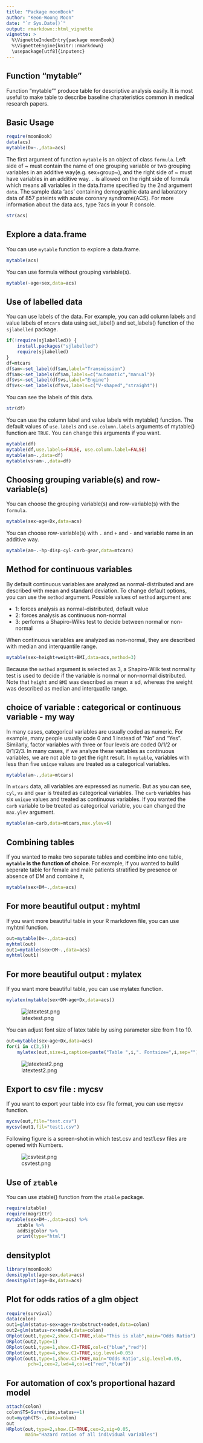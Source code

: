 ```yaml
---
title: "Package moonBook"
author: "Keon-Woong Moon"
date: "`r Sys.Date()`"
output: rmarkdown::html_vignette
vignette: >
  %\VignetteIndexEntry{package moonBook}
  %\VignetteEngine{knitr::rmarkdown}
  \usepackage[utf8]{inputenc}
---
```



## Function "mytable"

Function "mytable"" produce table for descriptive analysis easily. It is most useful to make table to describe baseline charateristics common in medical research papers. 

## Basic Usage

```r
require(moonBook)
data(acs)
mytable(Dx~.,data=acs)
```

The first argument of function `mytable` is an object of class `formula`. Left side of ~ must contain the name of one grouping variable or two grouping variables in an additive way(e.g. sex+group~), and the right side of ~ must have variables in an additive way. `.` is allowed on the right side of formula which means all variables in the data.frame specified by the 2nd argument `data`. The sample data 'acs' containing demographic data and laboratory data of 857 pateints with acute coronary syndrome(ACS). For more information about the data acs, type ?acs in your R console.  

```r
str(acs)
```

## Explore a data.frame

You can use `mytable` function to explore a data.frame. 

```r
mytable(acs)
```

You can use formula without grouping variable(s).

```r
mytable(~age+sex,data=acs)
```


## Use of labelled data

You can use labels of the data. For example, you can add column labels and value labels of `mtcars` data using set_label() and set_labels() function of the `sjlabelled` package.

```r
if(!require(sjlabelled)) {
    install.packages("sjlabelled")
    require(sjlabelled)
}
df=mtcars
df$am<-set_label(df$am,label="Transmission")
df$am<-set_labels(df$am,labels=c("automatic","manual"))
df$vs<-set_label(df$vs,label="Engine")
df$vs<-set_labels(df$vs,labels=c("V-shaped","straight"))
```

You can see the labels of this data.

```r
str(df)
```

You can use the column label and value labels with mytable() function. The default values of `use.labels` and `use.column.labels` arguments of mytable() function are `TRUE`. You can change this arguments if you want.

```r
mytable(df)
mytable(df,use.labels=FALSE, use.column.label=FALSE)
mytable(am~.,data=df)
mytable(vs+am~.,data=df)
```

## Choosing grouping variable(s) and row-variable(s)

You can choose the grouping variable(s) and row-variable(s) with the `formula`. 

```r
mytable(sex~age+Dx,data=acs)
```

You can choose row-variable(s) with `.` and `+` and `-` and variable name in an additive way.

```r
mytable(am~.-hp-disp-cyl-carb-gear,data=mtcars)
```

## Method for continuous variables

By default continuous variables are analyzed as normal-distributed and are described with mean and standard deviation. To change default options, you can use the `method` argument. Possible values of `method` argument are:

- 1: forces analysis as normal-distributed, default value
- 2: forces analysis as continuous non-normal
- 3: performs a Shapiro-Wilks test to decide between normal or non-normal

When continuous variables are analyzed as non-normal, they are described with median and interquantile range.

```r
mytable(sex~height+weight+BMI,data=acs,method=3)
```

Because the `method` argument is selected as 3, a Shapiro-Wilk test normality test is used to decide if the variable is normal or non-normal distributed. Note that `height` and `BMI` was described as mean $\pm$ sd, whereas the weight was described as median and interquatile range. 

## choice of variable : categorical or continuous variable - my way

In many cases, categorical variables are usually coded as numeric. For example, many people usually code 0 and 1 instead of "No" and "Yes". Similarly, factor variables with three or four levels are coded 0/1/2 or 0/1/2/3. In many cases, if we analyze these variables as continuous variables, we are not able to get the right result. In `mytable`, variables with less than five `unique` values are treated as a categorical variables. 

```r
mytable(am~.,data=mtcars)
```

In `mtcars` data, all variables are expressed as numeric. But as you can see, `cyl`, `vs` and `gear` is treated as categorical variables. The `carb` variables has six `unique` values and treated as continuous variables. If you wanted the `carb` variable to be treated as categorical variable, you can changed the `max.ylev` argument.

```r
mytable(am~carb,data=mtcars,max.ylev=6)
```

## Combining tables

If you wanted to make two separate tables and combine into one table, **`mytable` is the function of choice**. For example, if you wanted to build seperate table for female and male patients stratified by presence or absence of DM and combine it, 

```r
mytable(sex+DM~.,data=acs)

```

## For more beautiful output : myhtml

If you want more beautiful table in your R markdown file, you can use myhtml function.

```r
out=mytable(Dx~.,data=acs)
myhtml(out)
out1=mytable(sex+DM~.,data=acs)
myhtml(out1)
```

## For more beautiful output : mylatex 

If you want more beautiful table, you can use mylatex function.

```r
mylatex(mytable(sex+DM~age+Dx,data=acs))
```

![latextest.png](../inst/extdata/latextest.png)

You can adjust font size of latex table by using parameter size from 1 to 10.
```r
out=mytable(sex~age+Dx,data=acs)
for(i in c(3,5)) 
    mylatex(out,size=i,caption=paste("Table ",i,". Fontsize=",i,sep=""))
```

![latextest2.png](../inst/extdata/latextest.png)

## Export to csv file : mycsv

If you want to export your table into csv file format, you can use mycsv function.

```r
mycsv(out,file="test.csv")
mycsv(out1,fil="test1.csv")
```

Following figure is a screen-shot in which test.csv and test1.csv files are opened with Numbers. 

![csvtest.png](../inst/extdata/csvtest.png)


## Use of `ztable`

You can use ztable() function from the `ztable` package.

```r
require(ztable)
require(magrittr)
mytable(sex+DM~.,data=acs) %>%
    ztable %>%
    addSigColor %>%
    print(type="html")
```

## densityplot

```r
library(moonBook)
densityplot(age~sex,data=acs)
densityplot(age~Dx,data=acs)
```

## Plot for odds ratios of a glm object

```r
require(survival)
data(colon)
out1=glm(status~sex+age+rx+obstruct+node4,data=colon)
out2=glm(status~rx+node4,data=colon)
ORplot(out1,type=2,show.CI=TRUE,xlab="This is xlab",main="Odds Ratio")
ORplot(out2,type=1)
ORplot(out1,type=1,show.CI=TRUE,col=c("blue","red"))
ORplot(out1,type=4,show.CI=TRUE,sig.level=0.05)
ORplot(out1,type=1,show.CI=TRUE,main="Odds Ratio",sig.level=0.05,
        pch=1,cex=2,lwd=4,col=c("red","blue"))
```

## For automation of cox's proportional hazard model

```r
attach(colon)
colon$TS=Surv(time,status==1)
out=mycph(TS~.,data=colon)
out
HRplot(out,type=2,show.CI=TRUE,cex=2,sig=0.05,
       main="Hazard ratios of all individual variables")
```
